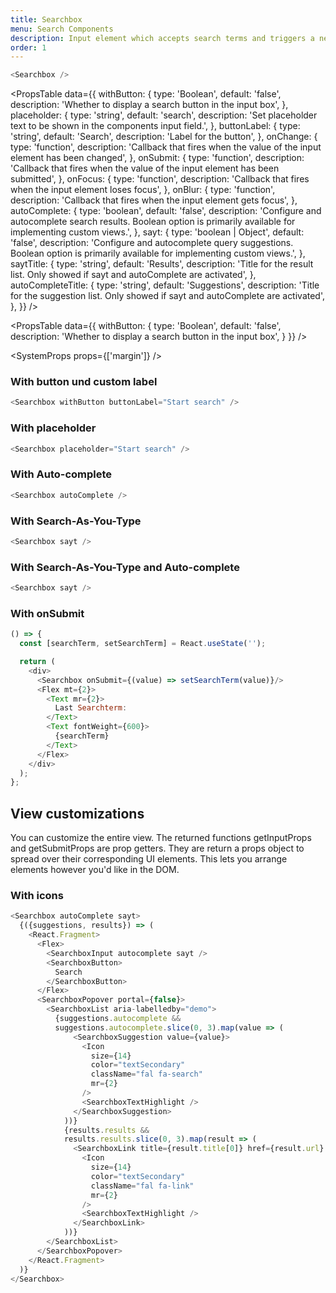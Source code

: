 ```yaml
---
title: Searchbox
menu: Search Components
description: Input element which accepts search terms and triggers a new search.
order: 1
---
```


```js live gray
<Searchbox />
```

<PropsTable
  data={{
    withButton: {
      type: 'Boolean',
      default: 'false',
      description: 'Whether to display a search button in the input box',
    },
    placeholder: {
      type: 'string',
      default: 'search',
      description: 'Set placeholder text to be shown in the components input field.',
    },
    buttonLabel: {
      type: 'string',
      default: 'Search',
      description: 'Label for the button',
    },
    onChange: {
      type: 'function',
      description: 'Callback that fires when the value of the input element has been changed',
    },
    onSubmit: {
      type: 'function',
      description: 'Callback that fires when the value of the input element has been submitted',
    },
    onFocus: {
      type: 'function',
      description: 'Callback that fires when the input element loses focus',
    },
    onBlur: {
      type: 'function',
      description: 'Callback that fires when the input element gets focus',
    },
    autoComplete: {
      type: 'boolean',
      default: 'false',
      description: 'Configure and autocomplete search results. Boolean option is primarily available for implementing custom views.',
    },
    sayt: {
      type: 'boolean | Object',
      default: 'false',
      description: 'Configure and autocomplete query suggestions. Boolean option is primarily available for implementing custom views.',
    },
    saytTitle: {
      type: 'string',
      default: 'Results',
      description: 'Title for the result list. Only showed if sayt and autoComplete are activated',
    },
    autoCompleteTitle: {
      type: 'string',
      default: 'Suggestions',
      description: 'Title for the suggestion list. Only showed if sayt and autoComplete are activated',
    },
  }}
/>

<PropsTable
  data={{
    withButton: {
      type: 'Boolean',
      default: 'false',
      description: 'Whether to display a search button in the input box',
    }
  }}
/>


<SystemProps props={['margin']} />

### With button und custom label

```js live
<Searchbox withButton buttonLabel="Start search" />
```

### With placeholder

```js live
<Searchbox placeholder="Start search" />
```

### With Auto-complete

```js live
<Searchbox autoComplete />
```

### With Search-As-You-Type

```js live
<Searchbox sayt />
```

### With Search-As-You-Type and Auto-complete

```js live
<Searchbox sayt />
```

### With onSubmit

```js live removeFragment
() => {
  const [searchTerm, setSearchTerm] = React.useState('');

  return (
    <div>
      <Searchbox onSubmit={(value) => setSearchTerm(value)}/>
      <Flex mt={2}>
        <Text mr={2}>
          Last Searchterm:
        </Text>
        <Text fontWeight={600}>
          {searchTerm}
        </Text>
      </Flex>
    </div>
  );
};
```

## View customizations
You can customize the entire view. The returned functions getInputProps and getSubmitProps are prop getters. They are return a props object to spread over their corresponding UI elements. This lets you arrange elements however you'd like in the DOM.

### With icons

```js live
<Searchbox autoComplete sayt>
  {({suggestions, results}) => (
    <React.Fragment>
      <Flex>
        <SearchboxInput autocomplete sayt />
        <SearchboxButton>
          Search
        </SearchboxButton>
      </Flex>
      <SearchboxPopover portal={false}>
        <SearchboxList aria-labelledby="demo">
          {suggestions.autocomplete && 
          suggestions.autocomplete.slice(0, 3).map(value => (
              <SearchboxSuggestion value={value}>
                <Icon
                  size={14} 
                  color="textSecondary" 
                  className="fal fa-search" 
                  mr={2}
                /> 
                <SearchboxTextHighlight />
              </SearchboxSuggestion>
            ))}
            {results.results && 
            results.results.slice(0, 3).map(result => (
              <SearchboxLink title={result.title[0]} href={result.url} >
                <Icon
                  size={14} 
                  color="textSecondary" 
                  className="fal fa-link" 
                  mr={2}
                /> 
                <SearchboxTextHighlight />
              </SearchboxLink>
            ))}
        </SearchboxList>
      </SearchboxPopover>
    </React.Fragment>
  )}
</Searchbox>
```
